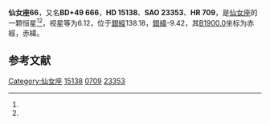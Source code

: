 {{Starbox begin
| name = 仙女座66
}}
{{Starbox observe
| epoch = [[J2000.0|J2000.0]]
| constell = [[仙女座|仙女座]]<ref name=SIMBAD>{{cite web
 | url=http://simbad.u-strasbg.fr/simbad/sim-id?Ident=HR+709
 | title=Pulsating variable Star
 | publisher=Centre de Données astronomiques de Strasbourg
 | work=SIMBAD
 | accessdate=2012-07-13
 | archive-date=2019-08-02
 | archive-url=https://web.archive.org/web/20190802171557/http://simbad.u-strasbg.fr/simbad/sim-id?Ident=HR+709
 | dead-url=no
 }}</ref><ref name=DATA>{{cite web
 | url=http://vizier.u-strasbg.fr/viz-bin/VizieR-5?-out.add=.&-source=5050&-corr=PK=HR&-out.max=9999&HR=709
 | title=VizieR Detailed Page
 | accessdate=2012-07-13
 | archive-date=2016-03-05
 | archive-url=https://web.archive.org/web/20160305041736/http://vizier.u-strasbg.fr/viz-bin/VizieR-5?-out.add=.&-source=5050&-corr=PK=HR&-out.max=9999&HR=709
 | dead-url=no
 }}</ref>
| 星官 = 
| ra = {{RA|2|27|51.8}}<ref name=SIMBAD /><ref name=DATA />
| dec = {{DEC|+50|34|11}}<ref name=SIMBAD /><ref name=DATA />
| appmag_v = 6.12<ref name=SIMBAD /><ref name=DATA />
}}
{{Starbox character
| class = F4V<ref name=SIMBAD /><ref name=DATA />
| b-v = 0.41<ref name=SIMBAD /><ref name=DATA />
| u-b = <ref name=SIMBAD /><ref name=DATA />
| r-i = <ref name=SIMBAD /><ref name=DATA />
| variable = 
}}
{{Starbox astrometry
| radial_v = 
| prop_mo_ra = -4
| parallax = 
| p_error = 
}}
{{Starbox catalog
| names =BD+49 666，[[SAO星表|SAO]] 23353，[[HD星表|HD]] 15138，[[HR星表|HR]] 709}}
{{Starbox reference |Simbad=HR+709}}
{{Starbox end}}

'''仙女座66'''，又名'''BD+49 666'''，'''HD 15138'''、'''SAO 23353'''、'''HR 709'''，是[[仙女座|仙女座]]的一颗恒星<ref name=SIMBAD /><ref name=DATA />，视星等为6.12，位于[[銀道座標系|銀經]]138.18，[[銀道座標系|銀緯]]-9.42，其[[B1900.0|B1900.0]]坐标为赤經{{RA|2|21|9}}，赤緯{{DEC|+50|-9.42|22}}。

== 参考文献 ==
{{reflist}}

{{star-stub}}

{{仙女座恒星}}
{{星官|大陵|8|21}}
[[Category:仙女座|Category:仙女座]]
[[Category:HD和HDE天體|15138]]
[[Category:HR天體|0709]]
[[Category:SAO天體|23353]]